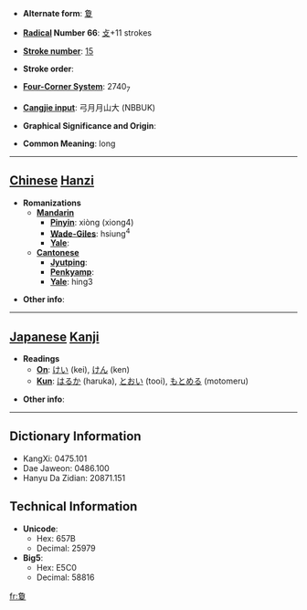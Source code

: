 * '''Alternate form''': [[夐]]

* '''[[Wiktionary:Chinese radical index| Radical]] Number 66''': [[Wiktionary:Chinese radical index 攴|攴]]+11 strokes

* '''[[Wiktionary:Chinese total strokes index|Stroke number]]''': [[Wiktionary:Chinese total strokes index 15|15]]

* '''Stroke order''': 

* '''[[Wiktionary:Chinese four corner index|Four-Corner System]]''': 2740<sub>7</sub>

* '''[[Wiktionary:Chinese Cangjie index|Cangjie input]]''': 弓月月山大 (NBBUK)

* '''Graphical Significance and Origin''': 

* '''Common Meaning''': long

----

== [[Chinese]] [[Hanzi]] ==

* '''Romanizations'''
** '''[[Mandarin]]'''
*** '''[[Pinyin]]''': xiòng (xiong4)
*** '''[[Wade-Giles]]''': hsiung<sup>4</sup>
*** '''[[Yale]]''': 
** '''[[Cantonese]]'''
*** '''[[Jyutping]]''':
*** '''[[Penkyamp]]''': 
*** '''[[Yale]]''': hing3

* '''Other info''': 

----

== [[Japanese]] [[Kanji]] ==

* '''Readings'''
** '''[[On]]''': [[けい]] (kei), [[けん]] (ken)
** '''[[Kun]]''': [[はるか]] (haruka), [[とおい]] (tooi), [[もとめる]] (motomeru)

* '''Other info''':  

----

== Dictionary Information ==

* KangXi: 0475.101
* Dae Jaweon: 0486.100
* Hanyu Da Zidian: 20871.151

== Technical Information ==

* '''Unicode''':
** Hex: 657B
** Decimal: 25979
* '''Big5''':
** Hex: E5C0
** Decimal: 58816

[[fr:敻]]